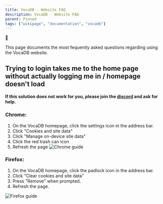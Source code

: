 ```yaml
---
title: VocaDB - Website FAQ
description: VocaDB - Website FAQ
parent: Pinned
tags: ["wikipage", "documentation", "vocadb"]
---
```



🚧

This page documents the most fequently asked questions regarding using the VocaDB website.



## Trying to login takes me to the home page without actually logging me in / homepage doesn't load

#### If this solution does not work for you, please join the [discord](https://discord.com/invite/3bwXQNXKCz) and ask for help.

### Chrome:
1. On the VocaDB homepage, click the settings icon in the address bar.
2. Click "Cookies and site data"
3. Click "Manage on-device site data"
4. Click the red trash can icon
5. Refresh the page
![Chrome guide](public/images/chromecookieclear.webp)



### Firefox:

1. On the VocaDB homepage, click the padlock icon in the address bar.
2. Click "Clear cookies and site data"
3. Press "Remove" when prompted.
4. Refresh the page.

![Firefox guide](public/images/firefoxcookieclear.webp)
